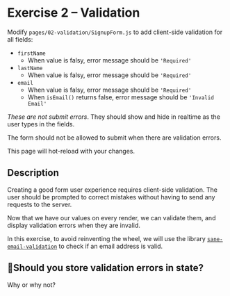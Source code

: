 
# Exercise 2 – Validation

Modify `pages/02-validation/SignupForm.js` to add client-side validation for all fields:

- `firstName`
  - When value is falsy, error message should be `'Required'`
- `lastName`
  - When value is falsy, error message should be `'Required'`
- `email`
  - When value is falsy, error message should be `'Required'`
  - When `isEmail()` returns false, error message should be `'Invalid Email'`

_These are not submit errors_. They should show and hide in realtime as the user types in the fields.

The form should not be allowed to submit when there are validation errors.

This page will hot-reload with your changes.

<SignupForm />

## Description

Creating a good form user experience requires client-side validation. The user should be prompted to correct mistakes without having to send any requests to the server.

Now that we have our values on every render, we can validate them, and display validation errors when they are invalid.

In this exercise, to avoid reinventing the wheel, we will use the library [`sane-email-validation`](https://github.com/scottgonzalez/sane-email-validation) to check if an email address is valid.

## 🤔Should you store validation errors in state?

Why or why not?
